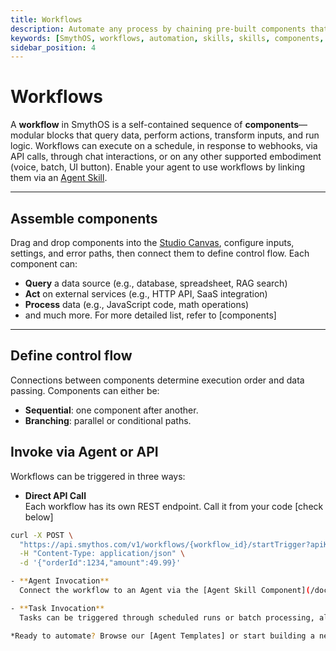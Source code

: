 ```yaml
---
title: Workflows
description: Automate any process by chaining pre-built components that interact with resources, transform data, and run logic—triggered by schedules, chat, API calls, or voice and other embodiments.
keywords: [SmythOS, workflows, automation, skills, skills, components, no-code, orchestration]
sidebar_position: 4
---
```


# Workflows

A **workflow** in SmythOS is a self-contained sequence of **components**—modular blocks that query data, perform actions, transform inputs, and run logic. Workflows can execute on a schedule, in response to webhooks, via API calls, through chat interactions, or on any other supported embodiment (voice, batch, UI button). Enable your agent to use workflows by linking them via an [Agent Skill](/docs/agent-studio/components/base/agent-skill).

---

## Assemble components 

Drag and drop components into the [Studio Canvas](docs/agent-studio/key-concepts/canvas), configure inputs, settings, and error paths, then connect them to define control flow. Each component can:

- **Query** a data source (e.g., database, spreadsheet, RAG search)  
- **Act** on external services (e.g., HTTP API, SaaS integration)  
- **Process** data (e.g., JavaScript code, math operations)  
- and much more. For more detailed list, refer to [components]

---

## Define control flow

Connections between components determine execution order and data passing. Components can either be:

- **Sequential**: one component after another.  
- **Branching**: parallel or conditional paths.

## Invoke via Agent or API

Workflows can be triggered in three ways:

- **Direct API Call**  
  Each workflow has its own REST endpoint. Call it from your code [check below]
```bash
curl -X POST \
  "https://api.smythos.com/v1/workflows/{workflow_id}/startTrigger?apiKey=$SMYTH_WORKFLOW_KEY" \
  -H "Content-Type: application/json" \
  -d '{"orderId":1234,"amount":49.99}'

- **Agent Invocation**  
  Connect the workflow to an Agent via the [Agent Skill Component](/docs/agent-studio/components/base/agent-skill) to enable agent orchestration. An agent can use one or more workflows in response to chat, voice, or other embodiments.

- **Task Invocation**
  Tasks can be triggered through scheduled runs or batch processing, allowing for automated execution of workflows at specified intervals or in bulk operations. 

*Ready to automate? Browse our [Agent Templates] or start building a new workflow in the SmythOS Studio!*  
